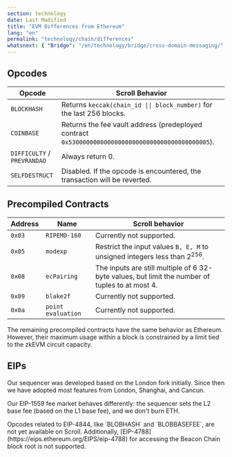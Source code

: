 ```yaml
---
section: technology
date: Last Modified
title: "EVM Differences from Ethereum"
lang: "en"
permalink: "technology/chain/differences"
whatsnext: { "Bridge": "/en/technology/bridge/cross-domain-messaging/" }
---
```



## Opcodes

| Opcode                      | Scroll Behavior                                                                                                  |
| --------------------------- | ---------------------------------------------------------------------------------------------------------------- |
| `BLOCKHASH`                 | Returns `keccak(chain_id \|\| block_number)` for the last 256 blocks.                                            |
| `COINBASE`                  | Returns the fee vault address (predeployed contract `0x5300000000000000000000000000000000000005`).               |
| `DIFFICULTY` / `PREVRANDAO` | Always return 0.                                                                                                 |
| `SELFDESTRUCT`              | Disabled. If the opcode is encountered, the transaction will be reverted.                                        |

## Precompiled Contracts

| Address | Name         | Scroll behavior                                                                                 |
| ------- | ------------ | ----------------------------------------------------------------------------------------------- |
| `0x03`  | `RIPEMD-160` | Currently not supported.                                                                        |
| `0x05`  | `modexp`     | Restrict the input values `B, E, M` to unsigned integers less than $2^{256}$.                   |
| `0x08`  | `ecPairing`  | The inputs are still multiple of 6 32-byte values, but limit the number of tuples to at most 4. |
| `0x09`  | `blake2f`    | Currently not supported.                                                                        |
| `0x0a`  | `point evaluation`    | Currently not supported.                                                                        |

The remaining precompiled contracts have the same behavior as Ethereum. However, their maximum usage within a block is constrained by a limit tied to the zkEVM circuit capacity.

## EIPs

Our sequencer was developed based on the London fork initially. Since then we have adopted most features from London, Shanghai, and Cancun.

Our EIP-1559 fee market behaves differently: the sequencer sets the L2 base fee (based on the L1 base fee), and we don't burn ETH.

<Aside type="caution" title="">
Opcodes related to EIP-4844, like `BLOBHASH` and `BLOBBASEFEE`, are not yet available on Scroll. Additionally, [EIP-4788](https://eips.ethereum.org/EIPS/eip-4788) for accessing the Beacon Chain block root is not supported.
</Aside>